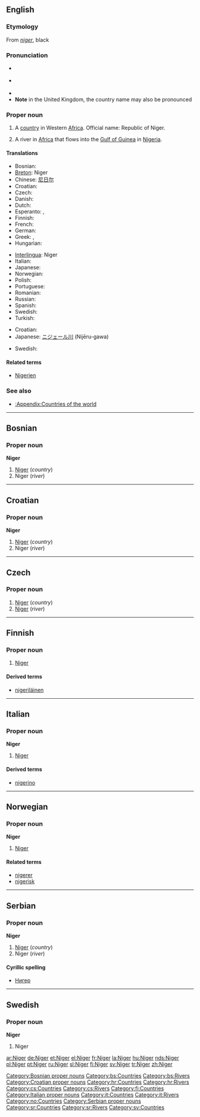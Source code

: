 {{see|niger|Nigeria}}
==English==
{{wikipedia}}

===Etymology===
From {{L.}} ''[[niger]]'', black

===Pronunciation===
* {{a|RP}} {{IPA|/ˈnaɪdʒə/}}
* {{a|US}} {{IPA|/ˈnaɪdʒɚ/}}
* {{audio|en-us-Niger.ogg|Audio (US)}}
* '''Note''' in the United Kingdom, the country name may also be pronounced {{IPA|/niːˈʒɛə/}}

===Proper noun===
{{en-proper noun}}

# A [[country]] in Western [[Africa]]. Official name: Republic of Niger.
# {{rivers}} A river in [[Africa]] that flows into the [[Gulf of Guinea]] in [[Nigeria]].

====Translations====
{{trans-top|country}}
* Bosnian: {{t-|bs|Niger|m}}
* [[Breton]]: Niger
* Chinese: [[尼日尔]]
* Croatian: {{t-|hr|Niger|m}}
* Czech: {{t-|cs|Niger|m}}
* Danish: {{t-|da|Niger}}
* Dutch: {{t-|nl|Niger}}
* Esperanto: {{t-|eo|Niĝero|xs=Esperanto}}, {{t-|eo|Niĝerlando|xs=Esperanto}}
* Finnish: {{t+|fi|Niger}}
* French: {{t+|fr|Niger|m}}
* German: {{t+|de|Niger}}
* Greek: {{t-|el|Νίγηρας|sc=Grek}}, {{t-|el|Νίγηρ|sc=Grek}}
* Hungarian: {{t+|hu|Niger}}
{{trans-mid}}
* [[Interlingua]]: Niger
* Italian: {{t-|it|Niger|m}}
* Japanese: {{t-|ja|ニジェール|tr=Nijēru|sc=Jpan}}
* Norwegian: {{t-|no|Niger}}
* Polish: {{t+|pl|Niger}}
* Portuguese: {{t+|pt|Níger}}
* Romanian: {{t-|ro|Niger|n}}
* Russian: {{t+|ru|Нигер|sc=Cyrl}}
* Spanish: {{t+|es|Níger}}
* Swedish: {{t+|sv|Niger}}
* Turkish: {{t+|tr|Nijer}}
{{trans-bottom}}

{{trans-top|river}}
* Croatian: {{t-|hr|Niger|m}}
* Japanese: [[ニジェール川]] (Nijēru-gawa)
{{trans-mid}}
* Swedish: {{t+|sv|Niger}}
{{trans-bottom}}

====Related terms====
* [[Nigerien]]

===See also===
* [[:Appendix:Countries of the world]]

----

==Bosnian==

===Proper noun===
'''Niger''' {{m}}

# [[#English|Niger]] (''country'')
# Niger (''river'')

[[Category:Bosnian proper nouns]]
[[Category:bs:Countries]]
[[Category:bs:Rivers]]

----

==Croatian==

===Proper noun===
'''Niger''' {{m}}

# [[#English|Niger]] (''country'')
# Niger (''river'')

[[Category:Croatian proper nouns]]
[[Category:hr:Countries]]
[[Category:hr:Rivers]]

----

==Czech==

===Proper noun===
{{cs-proper noun|g=m}}

# [[#English|Niger]] (''country'')
# [[#English|Niger]] (''river'')

[[Category:cs:Countries]]
[[Category:cs:Rivers]]

----

==Finnish==
{{wikipedia|lang=fi}}

===Proper noun===
{{fi-noun|proper=true}}

# [[#English|Niger]]

====Derived terms====
* [[nigeriläinen]]

[[Category:fi:Countries]]

----

==Italian==
{{wikipedia|lang=it}}

===Proper noun===
'''Niger''' {{m}}

# [[#English|Niger]]

====Derived terms====
* [[nigerino]]

[[Category:Italian proper nouns]]
[[Category:it:Countries]]
[[Category:it:Rivers]]

----

==Norwegian==

===Proper noun===
'''Niger'''

# [[#English|Niger]]

====Related terms====
* [[nigerer]]
* [[nigerisk]]

[[Category:no:Countries]]

----

==Serbian==

===Proper noun===
'''Niger''' {{m}}

# [[#English|Niger]] (''country'')
# Niger (''river'')

====Cyrillic spelling====
* [[Нигер#Serbian|Нигер]]

[[Category:Serbian proper nouns]]
[[Category:sr:Countries]]
[[Category:sr:Rivers]]

----

==Swedish==

===Proper noun===
'''Niger'''

# Niger

[[Category:sv:Countries]]

[[ar:Niger]]
[[de:Niger]]
[[et:Niger]]
[[el:Niger]]
[[fr:Niger]]
[[la:Niger]]
[[hu:Niger]]
[[nds:Niger]]
[[pl:Niger]]
[[pt:Niger]]
[[ru:Niger]]
[[sl:Niger]]
[[fi:Niger]]
[[sv:Niger]]
[[tr:Niger]]
[[zh:Niger]]